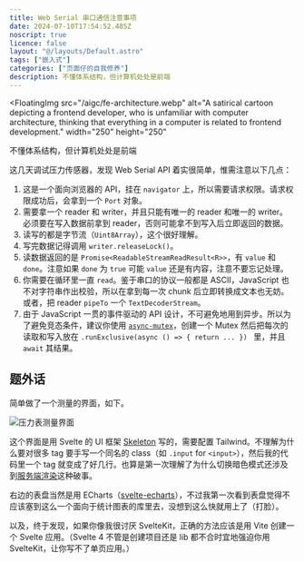 ```yaml
---
title: Web Serial 串口通信注意事项
date: 2024-07-10T17:54:52.485Z
noscript: true
licence: false
layout: "@/layouts/Default.astro"
tags: ["嵌入式"]
categories: ["页面仔的自我修养"]
description: 不懂体系结构，但计算机处处是前端
---
```




<FloatingImg
  src="/aigc/fe-architecture.webp"
  alt="A satirical cartoon depicting a frontend developer, who is unfamiliar with computer architecture, thinking that everything in a computer is related to frontend development."
  width="250"
  height="250"
>
  不懂体系结构，但计算机处处是前端
</FloatingImg>


<div class="flex tweet" data-tweet-id="1809085263110365233">
<Tweet id="1809085263110365233" />
</div>

这几天调试压力传感器，发现 Web Serial API 着实很简单，惟需注意以下几点：

1. 这是一个面向浏览器的 API，挂在 `navigator` 上，所以需要请求权限。请求权限成功后，会拿到一个 `Port` 对象。
2. 需要拿一个 reader 和 writer，并且只能有唯一的 reader 和唯一的 writer。必须要在写入数据前拿到 reader，否则可能拿不到写入后立即返回的数据。
3. 读写的都是字节流（`Uint8Array`），这个很好理解。
4. 写完数据记得调用 `writer.releaseLock()`。
5. 读数据返回的是 `Promise<ReadableStreamReadResult<R>>`，有 `value` 和 `done`。注意如果 `done` 为 `true` 可能 `value` 还是有内容，注意不要忘记处理。
6. 你需要在循环里一直 `read`。鉴于串口的协议一般都是 ASCII，JavaScript 也不对字符串作出校验，所以在拿到每一次 chunk 后立即转换成文本也无妨。或者，把 reader `pipeTo` 一个 `TextDecoderStream`。
7. 由于 JavaScript 一贯的事件驱动的 API 设计，不可避免地用到异步。所以为了避免竞态条件，建议你使用 [`async-mutex`](https://www.npmjs.com/package/async-mutex)，创建一个 Mutex 然后把每次的读取和写入放在 `.runExclusive(async () => { return ... }) ` 里，并且 `await` 其结果。

## 题外话

简单做了一个测量的界面，如下。

![压力表测量界面](./pressure-gauge.png)


这个界面是用 Svelte 的 UI 框架 [Skeleton](https://www.skeleton.dev/) 写的，需要配置 Tailwind。不理解为什么要对很多 tag 要手写一个同名的 class（如 `.input` for `<input>`），然后我的代码里一个 tag 就变成了好几行。也算是第一次理解了为什么切换暗色模式还涉及到[服务端渲染](/ssr-alignment-chart)这种破事。

右边的表盘当然是用 ECharts（[svelte-echarts](https://github.com/bherbruck/svelte-echarts)），不过我第一次看到表盘觉得不应该塞到这么一个面向于统计图表的库里去，没想到这么快就用上了（打脸）。

以及，终于发现，如果你像我很讨厌 SvelteKit，正确的方法应该是用 Vite 创建一个 Svelte 应用。（Svelte 4 不管是创建项目还是 lib 都不合时宜地强迫你用 SvelteKit，让你写不了单页应用。）
